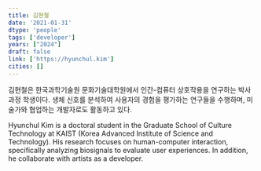 ```yaml
---
title: 김현철
date: '2021-01-31'
dtype: 'people'
tags: ['developer']
years: ["2024"]
draft: false
link: ['https://hyunchul.kim']
cities: []
---
```


김현철은 한국과학기술원 문화기술대학원에서 인간-컴퓨터 상호작용을 연구하는 박사 과정 학생이다. 생체 신호를 분석하여 사용자의 경험을 평가하는 연구들을 수행하며, 미술가와 협업하는 개발자로도 활동하고 있다.

Hyunchul Kim is a doctoral student in the Graduate School of Culture Technology at KAIST (Korea Advanced Institute of Science and Technology). His research focuses on human-computer interaction, specifically analyzing biosignals to evaluate user experiences. In addition, he collaborate with artists as a developer.